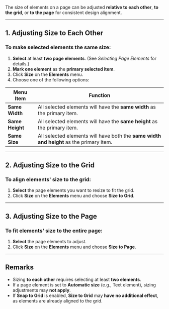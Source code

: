 
The size of elements on a page can be adjusted **relative to each other**, **to the grid**, or **to the page** for consistent design alignment.

---

## 1. Adjusting Size to Each Other

### To make selected elements the same size:
1. **Select** at least **two page elements**. (See *Selecting Page Elements* for details.)
2. **Mark one element** as the **primary selected item**.
3. Click **Size** on the **Elements** menu.
4. Choose one of the following options:

| Menu Item     | Function                                                                 |
|---------------|--------------------------------------------------------------------------|
| **Same Width** | All selected elements will have the **same width** as the primary item. |
| **Same Height**| All selected elements will have the **same height** as the primary item.|
| **Same Size** | All selected elements will have both the **same width and height** as the primary item. |

---

## 2. Adjusting Size to the Grid

### To align elements' size to the grid:
1. **Select** the page elements you want to resize to fit the grid.
2. Click **Size** on the **Elements** menu and choose **Size to Grid**.

---

## 3. Adjusting Size to the Page

### To fit elements' size to the entire page:
1. **Select** the page elements to adjust.
2. Click **Size** on the **Elements** menu and choose **Size to Page**.

---

## Remarks

- Sizing **to each other** requires selecting at least **two elements**.
- If a page element is set to **Automatic size** (e.g., Text element), sizing adjustments may **not apply**.
- If **Snap to Grid** is enabled, **Size to Grid** may **have no additional effect**, as elements are already aligned to the grid.
